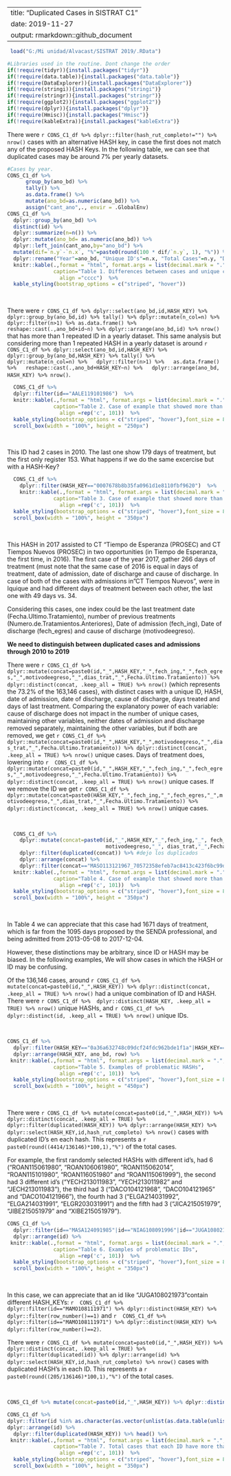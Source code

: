 ---
title: "Duplicated Cases in SISTRAT C1"
date: 2019-11-27
output: rmarkdown::github_document
  ---

```{r load myData, include=FALSE}
 load("G:/Mi unidad/Alvacast/SISTRAT 2019/.RData")
```

```{r setup, include = FALSE}
#Libraries used in the routine. Dont change the order
if(!require(tidyr)){install.packages("tidyr")}
if(!require(data.table)){install.packages("data.table")}
if(!require(DataExplorer)){install.packages("DataExplorer")}
if(!require(stringi)){install.packages("stringi")}
if(!require(stringr)){install.packages("stringr")}
if(!require(ggplot2)){install.packages("ggplot2")}
if(!require(dplyr)){install.packages("dplyr")}
if(!require(Hmisc)){install.packages("Hmisc")}
if(!require(kableExtra)){install.packages("kableExtra")}
```

There were `r CONS_C1_df %>% dplyr::filter(hash_rut_completo!="") %>% nrow()` cases with an alternative HASH key, in case the first does not match any of the proposed HASH Keys. In the following table, we can see that duplicated cases may be around 7% per yearly datasets.

```{r echo=T, paged.print=TRUE}
#Cases by year.
CONS_C1_df %>% 
      group_by(ano_bd) %>% 
      tally() %>%
      as.data.frame() %>%
      mutate(ano_bd=as.numeric(ano_bd)) %>%
      assign("cant_ano",., envir = .GlobalEnv)
CONS_C1_df %>% 
  dplyr::group_by(ano_bd) %>% 
  distinct(id) %>% 
  dplyr::summarize(n=n()) %>% 
  dplyr::mutate(ano_bd= as.numeric(ano_bd)) %>%
  dplyr::left_join(cant_ano,by="ano_bd") %>% 
  mutate(dif=`n.y`-`n.x`, "%"=paste0(round(100 * dif/`n.y`, 1), "%")) %>%
  dplyr::rename("Year"=ano_bd, "Unique ID's"=n.x, "Total Cases"=n.y, "Diff."=dif) %>%
  knitr::kable(.,format = "html", format.args = list(decimal.mark = ".", big.mark = ","),
               caption="Table 1. Differences between cases and unique cases by year",
                 align ="cccc")  %>%
  kable_styling(bootstrap_options = c("striped", "hover"))
```
&nbsp;

There were `r CONS_C1_df %>% dplyr::select(ano_bd,id,HASH_KEY) %>% dplyr::group_by(ano_bd,id) %>% tally() %>% dplyr::mutate(n_col=n) %>% dplyr::filter(n>1) %>% as.data.frame() %>% reshape::cast(.,ano_bd+id~n) %>% dplyr::arrange(ano_bd,id) %>% nrow()` that has more than 1 repeated ID in a yearly dataset. This same analysis but considering more than 1 repeated HASH in a yearly dataset is around `r CONS_C1_df %>% dplyr::select(ano_bd,id,HASH_KEY) %>% dplyr::group_by(ano_bd,HASH_KEY) %>% tally() %>%  dplyr::mutate(n_col=n) %>%   dplyr::filter(n>1) %>%   as.data.frame() %>%   reshape::cast(.,ano_bd+HASH_KEY~n) %>%   dplyr::arrange(ano_bd, HASH_KEY) %>% nrow()`.

```{r echo=T, paged.print=TRUE}
  CONS_C1_df %>%
  dplyr::filter(id=="AALE119101986")  %>%
  knitr::kable(.,format = "html", format.args = list(decimal.mark = ".", big.mark = ","),
               caption="Table 2. Case of example that showed more than one ID",
                 align =rep('c', 101))  %>%
  kable_styling(bootstrap_options = c("striped", "hover"),font_size = 8) %>%
  scroll_box(width = "100%", height = "250px")
```

&nbsp;

This ID had 2 cases in 2010. The last one show 179 days of treatment, but the first only register 153. What happens if we do the same excercise but with a HASH-Key?

```{r echo=T, paged.print=TRUE}
  CONS_C1_df %>%
    dplyr::filter(HASH_KEY=="0007678b8b35fa0961d1e8110fbf9620")  %>%
    knitr::kable(.,format = "html", format.args = list(decimal.mark = ".", big.mark = ","),
               caption="Table 3. Case of example that showed more than one HASH",
                 align =rep('c', 101))  %>%
  kable_styling(bootstrap_options = c("striped", "hover"),font_size = 8) %>%
  scroll_box(width = "100%", height = "350px")
```

&nbsp;

This HASH in 2017 assisted to CT "Tiempo de Esperanza (PROSEC) and CT Tiempos Nuevos (PROSEC) in two opportunities (in Tiempo de Esperanza, the first time, in 2016). The first case of the year 2017, gather 266 days of treatment (must note that the same case of 2016 is equal in days of treatment, date of admission, date of discharge and cause of discharge. In case of both of the cases with admissions in "CT Tiempos Nuevos", were in Iquique and had different days of treatment between each other, the last one with 49 days vs. 34.

Considering this cases, one index could be the last treatment date (Fecha.Ultimo.Tratamiento), number of previous treatments (Numero.de.Tratamientos.Anteriores), Date of admission (fech_ing), Date of discharge (fech_egres) and cause of discharge (motivodeegreso).

**We need to distinguish between duplicated cases and admissions through 2010 to 2019**  

There were `r CONS_C1_df %>% dplyr::mutate(concat=paste0(id,"_",HASH_KEY,"_",fech_ing,"_",fech_egres,"_",motivodeegreso,"_",dias_trat,"_",Fecha.Ultimo.Tratamiento)) %>% dplyr::distinct(concat, .keep_all = TRUE) %>% nrow() ` (which represents the 73.2% of the 163,146 cases), with distinct cases with a unique ID, HASH, date of admission, date of discharge, cause of discharge, days treated and days of last treatment. Comparing the explanatory power of each variable: cause of discharge does not impact in the number of unique cases, maintaining other variables, neither dates of admission and discharge removed separately, maintaining the other variables, but if both are removed, we get `r CONS_C1_df %>% dplyr::mutate(concat=paste0(id,"_",HASH_KEY,"_",motivodeegreso,"_",dias_trat,"_",Fecha.Ultimo.Tratamiento)) %>% dplyr::distinct(concat, .keep_all = TRUE) %>% nrow()` unique cases. Days of treatment does, lowering into `r  CONS_C1_df %>% dplyr::mutate(concat=paste0(id,"_",HASH_KEY,"_",fech_ing,"_",fech_egres,"_",motivodeegreso,"_",Fecha.Ultimo.Tratamiento)) %>% dplyr::distinct(concat, .keep_all = TRUE) %>% nrow()` unique cases. If we remove the ID we get `r CONS_C1_df %>% dplyr::mutate(concat=paste0(HASH_KEY,"_",fech_ing,"_",fech_egres,"_",motivodeegreso,"_",dias_trat,"_",Fecha.Ultimo.Tratamiento)) %>% dplyr::distinct(concat, .keep_all = TRUE) %>% nrow() ` unique cases.

&nbsp;

```{r echo=F, paged.print=TRUE}
  CONS_C1_df %>%
    dplyr::mutate(concat=paste0(id,"_",HASH_KEY,"_",fech_ing,"_", fech_egres,"_",
                                motivodeegreso,"_", dias_trat,"_",Fecha.Ultimo.Tratamiento)) %>%
    dplyr::filter(duplicated(concat)) %>% #dejo los duplicados
    dplyr::arrange(concat) %>% 
    dplyr::filter(concat=="MASO113121967_70572358efeb7ac8413c423f6bc99d93_2013-05-08_2017-12-04_Alta Terapéutica_1671_1 a 2 años") %>%
  knitr::kable(.,format = "html", format.args = list(decimal.mark = ".", big.mark = ","),
               caption="Table 4. Case of example that showed more than one concatenated (concat) criteria",
                 align =rep('c', 101))  %>%
  kable_styling(bootstrap_options = c("striped", "hover"),font_size = 8) %>%
  scroll_box(width = "100%", height = "350px")
```
&nbsp;

In Table 4 we can appreciate that this case had 1671 days of treatment, which is far from the 1095 days proposed by the SENDA professional, and being admitted from 2013-05-08 to 2017-12-04.

However, these distinctions may be arbitrary, since ID or HASH may be biased. In the following examples, We will show cases in which the HASH or ID may be confusing.

Of the 136,146 cases, around `r CONS_C1_df %>%  mutate(concat=paste0(id,"_",HASH_KEY)) %>% dplyr::distinct(concat, .keep_all = TRUE) %>% nrow()` had a unique combination of ID and HASH. There were `r CONS_C1_df %>%  dplyr::distinct(HASH_KEY, .keep_all = TRUE) %>% nrow()` unique HASHs, and `r CONS_C1_df %>%  dplyr::distinct(id, .keep_all = TRUE) %>% nrow()` unique IDs.

&nbsp;



```{r echo=F, paged.print=TRUE}
CONS_C1_df %>% 
  dplyr::filter(HASH_KEY=="0a36a632748c09dcf24fdc962bde1f1a"|HASH_KEY=="f962de15f9497f826905d858dbabd4b4"|HASH_KEY=="c65548c5f42e998f306235e5a4b808f1"|HASH_KEY=="f7dd4290da3ce3c118204b7097053150"|HASH_KEY=="abe310c84a4fc081f4eedf8004680207"|HASH_KEY=="f10a0720f991874eb71b7c620c6c585e") %>%
  dplyr::arrange(HASH_KEY, ano_bd, row) %>%
 knitr::kable(.,format = "html", format.args = list(decimal.mark = ".", big.mark = ","),
               caption="Table 5. Examples of problematic HASHs",
                 align =rep('c', 101))  %>%
  kable_styling(bootstrap_options = c("striped", "hover"),font_size = 8) %>%
  scroll_box(width = "100%", height = "450px")
```

&nbsp;

There were `r CONS_C1_df %>% mutate(concat=paste0(id,"_",HASH_KEY)) %>% dplyr::distinct(concat, .keep_all = TRUE) %>% dplyr::filter(duplicated(HASH_KEY)) %>% dplyr::arrange(HASH_KEY) %>%  dplyr::select(HASH_KEY,id,hash_rut_completo) %>% nrow()` cases with duplicated ID's en each hash. This represents a `r paste0(round((4414/136146)*100,1),"%")` of the total cases.

For example, the first randomly selected HASHs with different id's, had 6 ("ROAN115061980", "ROAN106061980", "ROAN115062014", "ROAN115101980", "ROAN116051980" and "ROAN115061999"), the second had 3 different id's ("YECH213011983", "YECH213011982" and "JECH213011983"), the third had 3 ("DACO104121968", "DACO104121965" and "DACO104121966"), the fourth had 3 ("ELGA214031992", "ELGA214031991", "ELGR203031991") and the fifth had 3 ("JICA215051979", "JIBE215051979" and "XIBE215051979").


```{r echo=F, paged.print=TRUE}
CONS_C1_df %>% 
  dplyr::filter(id=="MASA124091985"|id=="NIAG108091996"|id=="JUGA108021973"|id=="MAMO108111971") %>%
  dplyr::arrange(id) %>%
 knitr::kable(.,format = "html", format.args = list(decimal.mark = ".", big.mark = ","),
               caption="Table 6. Examples of problematic IDs",
                 align =rep('c', 101))  %>%
  kable_styling(bootstrap_options = c("striped", "hover"),font_size = 8) %>%
  scroll_box(width = "100%", height = "350px")
```
&nbsp;

In this case, we can appreciate that an id like "JUGA108021973"contain different HASH_KEYs: `r  CONS_C1_df %>% dplyr::filter(id=="MAMO108111971") %>% dplyr::distinct(HASH_KEY) %>%  dplyr::filter(row_number()==1)` and `r  CONS_C1_df %>% dplyr::filter(id=="MAMO108111971") %>% dplyr::distinct(HASH_KEY) %>%  dplyr::filter(row_number()==2)`.

There were `r CONS_C1_df %>% mutate(concat=paste0(id,"_",HASH_KEY)) %>% dplyr::distinct(concat, .keep_all = TRUE) %>% dplyr::filter(duplicated(id)) %>% dplyr::arrange(id) %>%  dplyr::select(HASH_KEY,id,hash_rut_completo) %>% nrow()` cases with duplicated HASH's in each ID. This represents a `r paste0(round((205/136146)*100,1),"%")` of the total cases.

&nbsp;

```{r echo=F, paged.print=TRUE}

CONS_C1_df %>% mutate(concat=paste0(id,"_",HASH_KEY)) %>% dplyr::distinct(concat, .keep_all = TRUE) %>% dplyr::filter(duplicated(id)) %>% dplyr::arrange(id) %>%  distinct(id) %>% assign("ids_more_one_hash",., envir = .GlobalEnv)

CONS_C1_df %>%
dplyr::filter(id %in% as.character(as.vector(unlist(as.data.table(unlist(ids_more_one_hash)))))) %>% 
dplyr::arrange(id) %>%
  dplyr::filter(duplicated(HASH_KEY)) %>% head() %>%
 knitr::kable(.,format = "html", format.args = list(decimal.mark = ".", big.mark = ","),
               caption="Table 7. Total cases that each ID have more than one HASH-KEY",
                 align =rep('c', 101))  %>%
  kable_styling(bootstrap_options = c("striped", "hover"),font_size = 8) %>%
  scroll_box(width = "100%", height = "350px")
```
